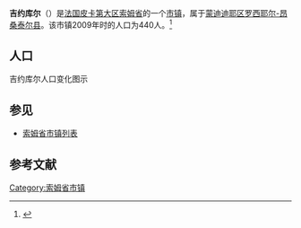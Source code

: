 {{Infobox French commune
|name                    = 吉约库尔
|native name             = Guillaucourt
|image flag              = 
|image flag size         = 
|flag legend             = 
|image coat of arms      = 
|image coat of arms size = 
|coat of arms legend     = 
|city motto              = 
|image                   = 
|caption                 = 
|map                     = 
|adjustable map          = 
|time zone               = 
|longitude              = 2.6322
|latitude               = 49.8428
|arrondissement         = [[蒙迪迪耶区|蒙迪迪耶区]]
|canton                 = [[罗西耶尔-昂桑泰尔县|罗西耶尔-昂桑泰尔县]]
|subdivisions entry      = 
|subdivisions            = 
|intercommunality        = 
|mayor                   = 
|term                    = 
|elevation m             = 
|INSEE                  = 80400
|postal code             = 80170
|website                 = 
}}
{{French Commune Map|80400}}
'''吉约库尔'''（{{lang-fr|Guillaucourt}}）是[[法国|法国]][[皮卡第大区|皮卡第大区]][[索姆省|索姆省]]的一个[[市镇_(法国)|市镇]]，属于[[蒙迪迪耶区|蒙迪迪耶区]][[罗西耶尔-昂桑泰尔县|罗西耶尔-昂桑泰尔县]]。该市镇2009年时的人口为440人。<ref name="Statmallen Areal i Frankrikes kommuner">{{cite web|url=http://www.insee.fr/fr/ppp/bases-de-donnees/recensement/populations-legales/france-departements.asp?annee=2009#departements|title=Insee, Populations légales 2009 pour les départements et les collectivités d'outre-mer France métropolitaine et DOM|accessdate=2012-01-30|archive-date=2012-01-08|archive-url=https://web.archive.org/web/20120108000120/http://www.insee.fr/fr/ppp/bases-de-donnees/recensement/populations-legales/france-departements.asp?annee=2009#departements|dead-url=no}}</ref>

== 人口 ==
吉约库尔人口变化图示
{{French Commune Population|80400}}

== 参见 ==
* [[索姆省市镇列表|索姆省市镇列表]]

== 参考文献 ==
{{reflist}}

{{索姆省市鎮}}

[[Category:索姆省市镇|Category:索姆省市镇]]